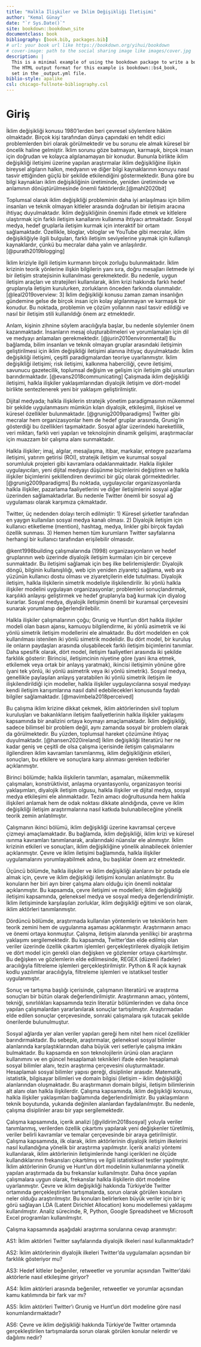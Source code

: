 ```yaml
--- 
title: "Halkla İlişkiler ve İklim Değişikliği İletişimi"
author: "Kemal Günay"
date: "`r Sys.Date()`"
site: bookdown::bookdown_site
documentclass: book
bibliography: [book.bib, packages.bib]
# url: your book url like https://bookdown.org/yihui/bookdown
# cover-image: path to the social sharing image like images/cover.jpg
description: |
  This is a minimal example of using the bookdown package to write a book.
  The HTML output format for this example is bookdown::bs4_book,
  set in the _output.yml file.
biblio-style: apalike
csl: chicago-fullnote-bibliography.csl
---
```


# Giriş {-}

İklim değişikliği konusu 1980'lerden beri çevresel söylemlere hâkim olmaktadır. Birçok kişi tarafından dünya çapındaki en tehdit edici problemlerden biri olarak görülmektedir ve bu sorunu ele almak küresel bir öncelik haline gelmiştir. İklim sorunu göze batmayan, karmaşık, birçok insan için doğrudan ve kolayca algılanamayan bir konudur. Bununla birlikte iklim değişikliği iletişimi üzerine yapılan araştırmalar iklim değişikliğine ilişkin bireysel algıların halkın, medyanın ve diğer bilgi kaynaklarının konuyu nasıl tasvir ettiğinden güçlü bir şekilde etkilendiğini göstermektedir. Buna göre bu bilgi kaynakları iklim değişikliğinin üretiminde, yeniden üretiminde ve anlamının dönüştürülmesinde önemli faktörlerdir.[@mahl2020bit]

Toplumsal olarak iklim değişikliği probleminin daha iyi anlaşılması için bilim insanları ve teknik olmayan kitleler arasında doğrudan bir iletişim aracına ihtiyaç duyulmaktadır. İklim değişikliğinin önemini ifade etmek ve kitlelere ulaştırmak için farklı iletişim kanallarını kullanma ihtiyacı artmaktadır. Sosyal medya, hedef gruplarla iletişim kurmak için interaktif bir ortam sağlamaktadır. Özellikle, bloglar, vbloglar ve YouTube gibi mecralar, iklim değişikliğiyle ilgili bulguları, farklı iletişim seviyelerine yaymak için kullanışlı kaynaklardır, çünkü bu mecralar daha yalın ve anlaşılırdır. [@purath2019blogging]  

İklim kriziyle ilgili iletişim kurmanın birçok zorluğu bulunmaktadır. İklim krizinin teorik yönlerine ilişkin bilgilerin yanı sıra, doğru mesajları iletmede iyi bir iletişim stratejisinin kullanılması gerekmektedir. Bu nedenle, uygun iletişim araçları ve stratejileri kullanılarak, iklim krizi hakkında farklı hedef gruplarıyla iletişim kurulurken, zorlukların önceden farkında olunmalıdır. [@leal2019overview: 3] İklim değişikliği konusu zaman zaman insanlığın gündemine gelse de birçok insan için kolay algılanmayan ve karmaşık bir konudur. Bu noktada, problemin ve çözüm yollarının nasıl tasvir edildiği ve nasıl bir iletişim stili kullanıldığı önem arz etmektedir. 

Anlam, kişinin zihnine söylem aracılığıyla başlar, bu nedenle söylemler önem kazanmaktadır. İnsanların mesaj oluşturabilmeleri ve yorumlamaları için dil ve medyayı anlamaları gerekmektedir. [@jurin2010environmental] Bu bağlamda, bilim insanları ve teknik olmayan gruplar arasındaki iletişimin geliştirilmesi için iklim değişikliği iletişimi alanına ihtiyaç duyulmaktadır. İklim değişikliği iletişimi, çeşitli paradigmalardan teoriye uyarlanmıştır. İklim değişikliği iletişimi; risk iletişimi, kalkınma haberciliği, çevre iletişimi, savunucu gazetecilik, toplumsal değişim ve gelişim için iletişim gibi unsurları barındırmaktadır. [@evans2018communicating] Çalışmada iklim değişikliği iletişimi, halkla ilişkiler yaklaşımlarından diyalojik iletişim ve dört-model birlikte sentezlenerek yeni bir yaklaşım geliştirilmiştir.

Dijital medyada; halkla ilişkilerin stratejik yönetim paradigmasının mükemmel bir şekilde uygulanmasını mümkün kılan diyalojik, etkileşimli, ilişkisel ve küresel özellikler bulunmaktadır. [@grunig2009paradigms] Twitter gibi mecralar hem organizasyonlar hem de hedef gruplar arasında, Grunig’in gösterdiği bu özellikleri taşımaktadır. Sosyal ağlar üzerindeki hareketlilik, veri miktarı, farklı veri yapıları ve teknolojinin dinamik gelişimi, araştırmacılar için muazzam bir çalışma alanı sunmaktadır.    

Halkla ilişkiler; imaj, algılar, mesajlaşma, itibar, markalar, entegre pazarlama iletişimi, yatırım getirisi (ROI), stratejik iletişim ve kurumsal sosyal sorumluluk projeleri gibi kavramlara odaklanmaktadır. Halkla ilişkiler uygulayıcıları, yeni dijital medyayı düşünme biçimlerini değiştiren ve halkla ilişkiler biçimlerini şekillendiren devrimci bir güç olarak görmektedirler. [@grunig2009paradigms] Bu noktada, uygulayıcılar organizasyonlarda halkla ilişkiler, pazarlama faaliyetlerini ve diğer iletişimlerini sosyal ağlar üzerinden sağlamaktadırlar. Bu nedenle Twitter önemli bir sosyal ağ uygulaması olarak karşımıza çıkmaktadır.

Twitter, üç nedenden dolayı tercih edilmiştir: 1) Küresel şirketler tarafından en yaygın kullanılan sosyal medya kanalı olması. 2) Diyalojik iletişim için kullanıcı etiketleme (mention), hashtag, medya, linkler gibi birçok faydalı özellik sunması. 3) Hemen hemen tüm kurumların Twitter sayfalarına herhangi bir kullanıcı tarafından erişilebilir olmasıdır. 

@kent1998building çalışmalarında  (1998) organizasyonların ve hedef gruplarının web üzerinde diyalojik iletişim kurmaları için bir çerçeve sunmaktadır. Bu iletişimi sağlamak için beş ilke belirlemişlerdir: Diyalojik döngü, bilginin kullanışlılığı, web için yeniden ziyaretçi sağlama, web ara yüzünün kullanıcı dostu olması ve ziyaretçilerin elde tutulması. Diyalojik iletişim, halkla ilişkilerin simetrik modeliyle ilişkilendirilir. İki yönlü halkla ilişkiler modelini uygulayan organizasyonlar; problemleri sonuçlandırmak, karşılıklı anlayışı geliştirmek ve hedef gruplarıyla bağ kurmak için diyalog kurarlar. Sosyal medya, diyalojik iletişimin önemli bir kuramsal çerçevesini sunarak yorumlanıp değerlendirilebilir.

Halkla ilişkiler çalışmalarının çoğu; Grunig ve Hunt'un dört halkla ilişkiler modeli olan basın ajansı, kamuoyu bilgilendirme, iki yönlü asimetrik ve iki yönlü simetrik iletişim modellerini ele almaktadır. Bu dört modelden en çok kullanılması istenilen iki yönlü simetrik modelidir. Bu dört model, bir kuruluş ile onların paydaşları arasında oluşabilecek farklı iletişim biçimlerini tanımlar. Daha spesifik olarak, dört model, iletişim faaliyetleri arasında iki şekilde farklılık gösterir: Birincisi, iletişimcinin niyetine göre (yani ikna etmek, etkilemek veya ortak bir anlayış yaratmak), ikincisi iletişimin yönüne göre (yani tek yönlü, iki yönlü asimetrik veya iki yönlü simetrik). Sosyal medya, genellikle paylaşılan anlayış yaratabilen iki yönlü simetrik iletişim ile ilişkilendirildiği için modeller, halkla ilişkiler uygulayıcılarına sosyal medyayı kendi iletişim karışımlarına nasıl dahil edebilecekleri konusunda faydalı bilgiler sağlamaktadır. [@mavimbela2018perceived]

Bu çalışma iklim krizine dikkat çekmek, iklim aktörlerinden sivil toplum kuruluşları ve bakanlıkların iletişim faaliyetlerinin halkla ilişkiler yaklaşımı kapsamında bir analizini ortaya koymayı amaçlamaktadır. İklim değişikliği, sadece bilimsel bir problem değil, aynı zamanda sosyal bir problem olarak da görülmektedir. Bu yüzden, toplumsal hareket çözümüne ihtiyaç duyulmaktadır. [@hansen2020ireland] İklim değişikliği literatürü her ne kadar geniş ve çeşitli de olsa çalışma içerisinde iletişim çalışmalarını ilgilendiren iklim kavramları tanımlanmış, iklim değişikliğinin etkileri, sonuçları, bu etkilere ve sonuçlara karşı alınması gereken tedbirler açıklanmıştır.

Birinci bölümde; halkla ilişkilerin tanımları, aşamaları, mükemmellik çalışmaları, konstrüktivist, anlaşma oryantasyonlu, organizasyon teorisi yaklaşımları, diyalojik iletişim olgusu, halkla ilişkiler ve dijital medya, sosyal medya etkileşimi ele alınmaktadır. Tezin amacı doğrultusunda hem halkla ilişkileri anlamak hem de odak noktası dikkate alındığında, çevre ve iklim değişikliği iletişim araştırmalarına nasıl katkıda bulunabileceğine yönelik teorik zemin anlatılmıştır.

Çalışmanın ikinci bölümü, iklim değişikliği üzerine kavramsal çerçeve çizmeyi amaçlamaktadır. Bu bağlamda, iklim değişikliği, iklim krizi ve küresel ısınma kavramları tanımlanarak, aralarındaki nüanslar ele alınmıştır. İklim krizinin etkileri ve sonuçları, iklim değişikliğine yönelik alınabilecek önlemler açıklanmıştır. Çevre ve iklim iletişimi bağlamında, halkla ilişkiler uygulamalarını yorumlayabilmek adına, bu başlıklar önem arz etmektedir.

Üçüncü bölümde, halkla ilişkiler ve iklim değişikliği alanlarını bir potada ele almak için, çevre ve iklim değişikliği iletişimi konuları anlatılmıştır. Bu konuların her biri ayrı birer çalışma alanı olduğu için önemli noktalar açıklanmıştır. Bu kapsamda, çevre iletişimi ve modelleri; iklim değişikliği iletişimi kapsamında, geleneksel medya ve sosyal medya değerlendirilmiştir. İklim iletişiminde karşılaşılan zorluklar, iklim değişikliği eğitimi ve son olarak, iklim aktörleri tanımlanmıştır.

Dördüncü bölümde, araştırmada kullanılan yöntemlerin ve tekniklerin hem teorik zemini hem de uygulanma aşaması açıklanmıştır. Araştırmanın amacı ve önemi ortaya konmuştur. Çalışma, iletişim alanında yenilikçi bir araştırma yaklaşımı sergilemektedir. Bu kapsamda, Twitter’dan elde edilmiş olan veriler üzerinde özellik çıkartım işlemleri gerçekleştirilerek diyalojik iletişim ve dört model için gerekli olan değişken ve gözlemler ortaya çıkartılmıştır. Bu değişken ve gözlemlerin elde edilmesinde, REGEX (düzenli ifadeler) aracılığıyla filtreleme işlemleri gerçekleştirilmiştir. Python & R açık kaynak kodlu yazılımlar aracılığıyla, filtreleme işlemleri ve istatiksel testler uygulanmıştır. 

Sonuç ve tartışma başlığı içerisinde, çalışmanın literatürü ve araştırma sonuçları bir bütün olarak değerlendirilmiştir. Araştırmanın amacı, yöntemi, tekniği, sınırlılıkları kapsamında tezin literatür bölümlerinden ve daha önce yapılan çalışmalardan yararlanılarak sonuçlar tartışılmıştır. Araştırmadan elde edilen sonuçlar çerçevesinde, sonraki çalışmalara ışık tutacak şekilde önerilerde bulunulmuştur.

Sosyal ağlarda yer alan veriler yapıları gereği hem nitel hem nicel özellikler barındırmaktadır. Bu sebeple, araştırmalar, geleneksel sosyal bilimler alanlarında karşılaştıklarından daha büyük veri setleriyle çalışma imkânı bulmaktadır. Bu kapsamda en son teknolojilerin ürünü olan araçların kullanımını ve en güncel hesaplamalı teknikleri ifade eden hesaplamalı sosyal bilimler alanı, tezin araştırma çerçevesini oluşturmaktadır. Hesaplamalı sosyal bilimler yapısı gereği, disiplinler arasıdır. Matematik, istatistik, bilgisayar bilimleri ve domain bilgisi (iletişim – iklim değişikliği) alanlarından oluşmaktadır. Bu araştırmanın domain bilgisi, iletişim bilimlerinin alt alanı olan halkla ilişkilerdir. Çalışma kapsamında, iklim değişikliği konusu, halkla ilişkiler yaklaşımları bağlamında değerlendirilmiştir. Bu yaklaşımların teknik boyutunda, yukarıda değinilen alanlardan faydalanılmıştır. Bu nedenle, çalışma disiplinler arası bir yapı sergilemektedir.

Çalışma kapsamında, içerik analizi [@yildirim2018sosyal] yoluyla veriler tanımlanmış, verilerden özellik çıkartımı yapılarak yeni değişkenler türetilmiş, veriler belirli kavramlar ve temalar çerçevesinde bir araya getirilmiştir. Çalışma kapsamında, ilk olarak, iklim aktörlerinin diyalojik iletişim ilkelerini nasıl kullandığına yönelik bir araştırma yapılmıştır. İçerik analizi yöntemi kullanılarak, iklim aktörlerinin iletişimlerinde hangi içerikleri ne ölçüde kullandıklarının frekansları çıkartılmış ve ilgili istatistiksel testler yapılmıştır. İklim aktörlerinin Grunig ve Hunt'un dört modelinin kullanımlarına yönelik yapılan araştırmada da bu frekanslar kullanılmıştır. Daha önce yapılan çalışmalara uygun olarak, frekanslar halkla ilişkilerin dört modeline uyarlanmıştır. Çevre ve iklim değişikliği hakkında Türkiye'de Twitter ortamında gerçekleştirilen tartışmalarda, sorun olarak görülen konuların neler olduğu araştırılmıştır. Bu konuları belirlerken büyük veriler için bir iç görü sağlayan LDA (Latent Dirichlet Allocation) konu modellemesi yaklaşımı kullanılmıştır. Analiz sürecinde, R, Python, Google Spreadsheet ve Microsoft Excel programları kullanılmıştır.

Çalışma kapsamında aşağıdaki araştırma sorularına cevap aranmıştır:

AS1: İklim aktörleri Twitter sayfalarında diyalojik ilkeleri nasıl kullanmaktadır? 

AS2: İklim aktörlerinin diyalojik ilkeleri Twitter'da uygulamaları açısından bir farklılık gösteriyor mu?

AS3: Hedef kitleler beğeniler, retweetler ve yorumlar açısından Twitter'daki aktörlerle nasıl etkileşime giriyor?

AS4: İklim aktörleri arasında beğeniler, retweetler ve yorumlar açısından kamu katılımında bir fark var mı? 

AS5: İklim aktörleri Twitter’ı Grunig ve Hunt’un dört modeline göre nasıl konumlandırmaktadır?

AS6: Çevre ve iklim değişikliği hakkında Türkiye’de Twitter ortamında gerçekleştirilen tartışmalarda sorun olarak görülen konular nelerdir ve dağılımı nedir? 










